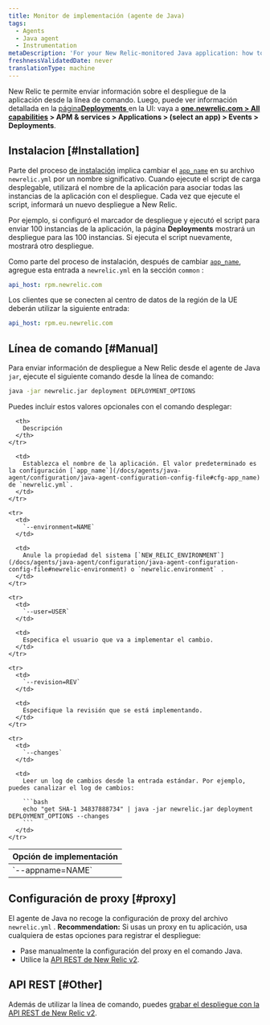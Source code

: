 ```yaml
---
title: Monitor de implementación (agente de Java)
tags:
  - Agents
  - Java agent
  - Instrumentation
metaDescription: 'For your New Relic-monitored Java application: how to track and monitor deployment data.'
freshnessValidatedDate: never
translationType: machine
---
```


New Relic te permite enviar información sobre el despliegue de la aplicación desde la línea de comando. Luego, puede ver información detallada en la [página<DNT>**Deployments**</DNT> ](/docs/apm/applications-menu/events/deployments-page)en la UI: vaya a <DNT>**[one.newrelic.com > All capabilities](https://one.newrelic.com/all-capabilities) > APM & services > Applications > (select an app) > Events > Deployments**</DNT>.

## Instalacion [#Installation]

Parte del proceso [de instalación](/docs/agents/java-agent/installation/java-agent-manual-installation) implica cambiar el [`app_name`](/docs/agents/java-agent/configuration/java-agent-configuration-config-file#cfg-app_name) en su archivo `newrelic.yml` por un nombre significativo. Cuando ejecute el script de carga desplegable, utilizará el nombre de la aplicación para asociar todas las instancias de la aplicación con el despliegue. Cada vez que ejecute el script, informará un nuevo despliegue a New Relic.

Por ejemplo, si configuró el marcador de despliegue y ejecutó el script para enviar 100 instancias de la aplicación, la página <DNT>**Deployments**</DNT> mostrará un despliegue para las 100 instancias. Si ejecuta el script nuevamente, mostrará otro despliegue.

Como parte del proceso de instalación, después de cambiar [`app_name`](/docs/agents/java-agent/configuration/java-agent-configuration-config-file#cfg-app_name), agregue esta entrada a `newrelic.yml` en la sección `common` :

```yml
api_host: rpm.newrelic.com
```

Los clientes que se conecten al centro de datos de la región de la UE deberán utilizar la siguiente entrada:

```yml
api_host: rpm.eu.newrelic.com
```

## Línea de comando [#Manual]

Para enviar información de despliegue a New Relic desde el agente de Java `jar`, ejecute el siguiente comando desde la línea de comando:

```bash
java -jar newrelic.jar deployment DEPLOYMENT_OPTIONS
```

Puedes incluir estos valores opcionales con el comando desplegar:

<table>
  <thead>
    <tr>
      <th style={{ width: "225px" }}>
        Opción de implementación
      </th>

      <th>
        Descripción
      </th>
    </tr>
  </thead>

  <tbody>
    <tr>
      <td>
        `--appname=NAME`
      </td>

      <td>
        Establezca el nombre de la aplicación. El valor predeterminado es la configuración [`app_name`](/docs/agents/java-agent/configuration/java-agent-configuration-config-file#cfg-app_name) de `newrelic.yml`.
      </td>
    </tr>

    <tr>
      <td>
        `--environment=NAME`
      </td>

      <td>
        Anule la propiedad del sistema [`NEW_RELIC_ENVIRONMENT`](/docs/agents/java-agent/configuration/java-agent-configuration-config-file#newrelic-environment) o `newrelic.environment` .
      </td>
    </tr>

    <tr>
      <td>
        `--user=USER`
      </td>

      <td>
        Especifica el usuario que va a implementar el cambio.
      </td>
    </tr>

    <tr>
      <td>
        `--revision=REV`
      </td>

      <td>
        Especifique la revisión que se está implementando.
      </td>
    </tr>

    <tr>
      <td>
        `--changes`
      </td>

      <td>
        Leer un log de cambios desde la entrada estándar. Por ejemplo, puedes canalizar el log de cambios:

        ```bash
        echo "get SHA-1 34837888734" | java -jar newrelic.jar deployment DEPLOYMENT_OPTIONS --changes
        ```
      </td>
    </tr>
  </tbody>
</table>

## Configuración de proxy [#proxy]

El agente de Java no recoge la configuración de proxy del archivo `newrelic.yml` . <DNT>**Recommendation:**</DNT> Si usas un proxy en tu aplicación, usa cualquiera de estas opciones para registrar el despliegue:

* Pase manualmente la configuración del proxy en el comando Java.
* Utilice la [API REST de New Relic v2](/docs/apm/new-relic-apm/maintenance/recording-deployments).

## API REST [#Other]

Además de utilizar la línea de comando, puedes [grabar el despliegue con la API REST de New Relic v2](/docs/apm/new-relic-apm/maintenance/recording-deployments).